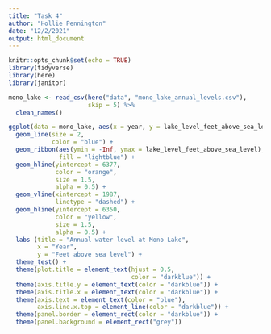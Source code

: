 ```yaml
---
title: "Task 4"
author: "Hollie Pennington"
date: "12/2/2021"
output: html_document
---
```


```r
knitr::opts_chunk$set(echo = TRUE)
library(tidyverse)
library(here)
library(janitor)
```

```r
mono_lake <- read_csv(here("data", "mono_lake_annual_levels.csv"), 
                      skip = 5) %>% 
  clean_names()
```

```r
ggplot(data = mono_lake, aes(x = year, y = lake_level_feet_above_sea_level )) + 
  geom_line(size = 2, 
            color = "blue") + 
  geom_ribbon(aes(ymin = -Inf, ymax = lake_level_feet_above_sea_level), 
              fill = "lightblue") +
  geom_hline(yintercept = 6377,
             color = "orange", 
             size = 1.5,
             alpha = 0.5) + 
  geom_vline(xintercept = 1987, 
             linetype = "dashed") +
  geom_hline(yintercept = 6350, 
             color = "yellow", 
             size = 1.5, 
             alpha = 0.5) +
  labs (title = "Annual water level at Mono Lake", 
        x = "Year", 
        y = "Feet above sea level") + 
  theme_test() + 
  theme(plot.title = element_text(hjust = 0.5, 
                                  color = "darkblue")) + 
  theme(axis.title.y = element_text(color = "darkblue")) + 
  theme(axis.title.x = element_text(color = "darkblue")) + 
  theme(axis.text = element_text(color = "blue"), 
        axis.line.x.top = element_line(color = "darkblue")) + 
  theme(panel.border = element_rect(color = "darkblue")) + 
  theme(panel.background = element_rect("grey"))
```





